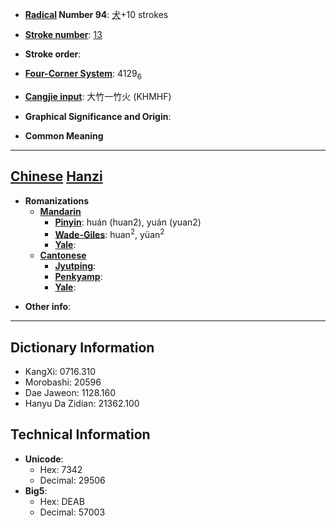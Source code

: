 * '''[[Wiktionary:Chinese radical index| Radical]] Number 94''': [[Wiktionary:Chinese radical index 犬|犬]]+10 strokes

* '''[[Wiktionary:Chinese total strokes index|Stroke number]]''': [[Wiktionary:Chinese total strokes index 13|13]]

* '''Stroke order''': 

* '''[[Wiktionary:Chinese four corner index|Four-Corner System]]''': 4129<sub>6</sub>

* '''[[Wiktionary:Chinese Cangjie index|Cangjie input]]''': 大竹一竹火 (KHMHF)

* '''Graphical Significance and Origin''': 

* '''Common Meaning'''

----

== [[Chinese]] [[Hanzi]] ==

* '''Romanizations'''
** '''[[Mandarin]]'''
*** '''[[Pinyin]]''': huán (huan2), yuán (yuan2)
*** '''[[Wade-Giles]]''': huan<sup>2</sup>, yüan<sup>2</sup>
*** '''[[Yale]]''': 
** '''[[Cantonese]]'''
*** '''[[Jyutping]]''':
*** '''[[Penkyamp]]''': 
*** '''[[Yale]]''': 

* '''Other info''': 

----

== Dictionary Information ==

* KangXi: 0716.310
* Morobashi: 20596
* Dae Jaweon: 1128.160
* Hanyu Da Zidian: 21362.100

== Technical Information ==

* '''Unicode''':
** Hex: 7342
** Decimal: 29506
* '''Big5''':
** Hex: DEAB
** Decimal: 57003